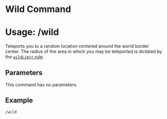 # Wild Command
# Usage: /wild
Teleports you to a random location centered around the world border center.
The radius of the area in which you may be teleported is dictated by the [`wildLimit` rule](/gamerules/wild-limit).

## Parameters
This command has no parameters.

## Example
`/wild`
